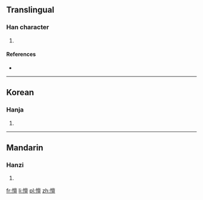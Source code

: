 ==Translingual==

===Han character===
{{Han char|rn=61|rad=心|as=14|sn=17|four=|canj=心卜田一 (PYWM)}}

# {{defn|Han|sort=心14}}

====References====
* {{Han ref|kx=0404.440|dkj=11306|dj=0745.090|hdz=42362.080|uh=61BB|ud=25019}}

----

==Korean==

===Hanja===
{{ko-hanja|hangeul=탄|eumhun=|rv=tan|mr=t'an|y=than}}

# {{defn|Korean|sort=心14}}

----

==Mandarin==

===Hanzi===
{{cmn-hanzi|pin=[[tǎn]] ([[tan3]])|wg=t'an<sup>3</sup>}}

# {{defn|Mandarin|sort=心14}}

[[fr:憻]]
[[li:憻]]
[[pl:憻]]
[[zh:憻]]